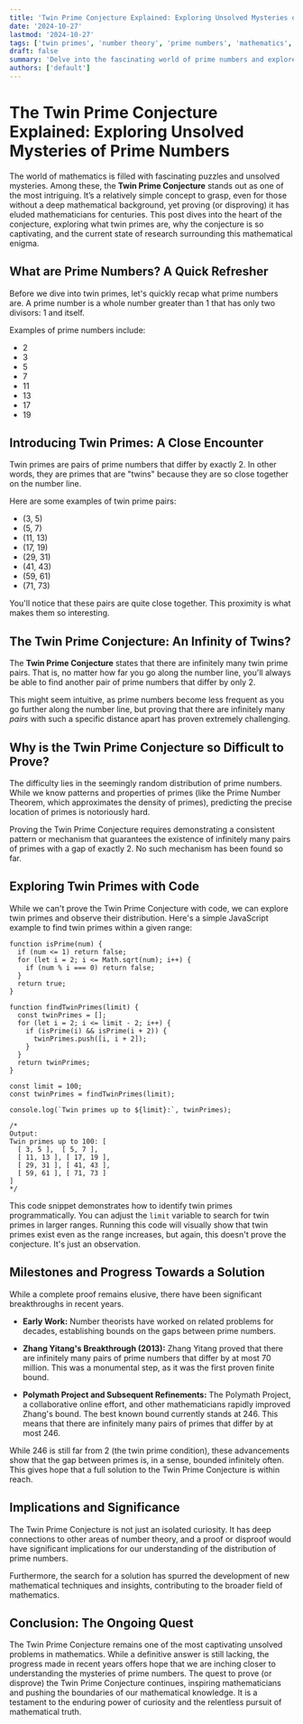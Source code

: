 ```yaml
---
title: 'Twin Prime Conjecture Explained: Exploring Unsolved Mysteries of Prime Numbers'
date: '2024-10-27'
lastmod: '2024-10-27'
tags: ['twin primes', 'number theory', 'prime numbers', 'mathematics', 'unsolved problems', 'conjecture']
draft: false
summary: 'Delve into the fascinating world of prime numbers and explore the Twin Prime Conjecture, one of the oldest and most intriguing unsolved problems in mathematics. Understand what twin primes are, the conjecture’s implications, and the latest research efforts to prove or disprove it.'
authors: ['default']
---
```


# The Twin Prime Conjecture Explained: Exploring Unsolved Mysteries of Prime Numbers

The world of mathematics is filled with fascinating puzzles and unsolved mysteries.  Among these, the **Twin Prime Conjecture** stands out as one of the most intriguing.  It’s a relatively simple concept to grasp, even for those without a deep mathematical background, yet proving (or disproving) it has eluded mathematicians for centuries. This post dives into the heart of the conjecture, exploring what twin primes are, why the conjecture is so captivating, and the current state of research surrounding this mathematical enigma.

## What are Prime Numbers? A Quick Refresher

Before we dive into twin primes, let's quickly recap what prime numbers are. A prime number is a whole number greater than 1 that has only two divisors: 1 and itself.

Examples of prime numbers include:

*   2
*   3
*   5
*   7
*   11
*   13
*   17
*   19

## Introducing Twin Primes: A Close Encounter

Twin primes are pairs of prime numbers that differ by exactly 2.  In other words, they are primes that are "twins" because they are so close together on the number line.

Here are some examples of twin prime pairs:

*   (3, 5)
*   (5, 7)
*   (11, 13)
*   (17, 19)
*   (29, 31)
*   (41, 43)
*   (59, 61)
*   (71, 73)

You'll notice that these pairs are quite close together. This proximity is what makes them so interesting.

## The Twin Prime Conjecture: An Infinity of Twins?

The **Twin Prime Conjecture** states that there are infinitely many twin prime pairs.  That is, no matter how far you go along the number line, you'll always be able to find another pair of prime numbers that differ by only 2.

This might seem intuitive, as prime numbers become less frequent as you go further along the number line, but proving that there are infinitely many *pairs* with such a specific distance apart has proven extremely challenging.

## Why is the Twin Prime Conjecture so Difficult to Prove?

The difficulty lies in the seemingly random distribution of prime numbers.  While we know patterns and properties of primes (like the Prime Number Theorem, which approximates the density of primes), predicting the precise location of primes is notoriously hard.

Proving the Twin Prime Conjecture requires demonstrating a consistent pattern or mechanism that guarantees the existence of infinitely many pairs of primes with a gap of exactly 2.  No such mechanism has been found so far.

## Exploring Twin Primes with Code

While we can't prove the Twin Prime Conjecture with code, we can explore twin primes and observe their distribution. Here's a simple JavaScript example to find twin primes within a given range:

```plaintext
function isPrime(num) {
  if (num <= 1) return false;
  for (let i = 2; i <= Math.sqrt(num); i++) {
    if (num % i === 0) return false;
  }
  return true;
}

function findTwinPrimes(limit) {
  const twinPrimes = [];
  for (let i = 2; i <= limit - 2; i++) {
    if (isPrime(i) && isPrime(i + 2)) {
      twinPrimes.push([i, i + 2]);
    }
  }
  return twinPrimes;
}

const limit = 100;
const twinPrimes = findTwinPrimes(limit);

console.log(`Twin primes up to ${limit}:`, twinPrimes);

/*
Output:
Twin primes up to 100: [
  [ 3, 5 ],  [ 5, 7 ],
  [ 11, 13 ], [ 17, 19 ],
  [ 29, 31 ], [ 41, 43 ],
  [ 59, 61 ], [ 71, 73 ]
]
*/
```

This code snippet demonstrates how to identify twin primes programmatically. You can adjust the `limit` variable to search for twin primes in larger ranges. Running this code will visually show that twin primes exist even as the range increases, but again, this doesn't prove the conjecture.  It's just an observation.

## Milestones and Progress Towards a Solution

While a complete proof remains elusive, there have been significant breakthroughs in recent years.

*   **Early Work:**  Number theorists have worked on related problems for decades, establishing bounds on the gaps between prime numbers.

*   **Zhang Yitang's Breakthrough (2013):**  Zhang Yitang proved that there are infinitely many pairs of prime numbers that differ by at most 70 million. This was a monumental step, as it was the first proven finite bound.

*   **Polymath Project and Subsequent Refinements:**  The Polymath Project, a collaborative online effort, and other mathematicians rapidly improved Zhang's bound.  The best known bound currently stands at 246. This means that there are infinitely many pairs of primes that differ by at most 246.

While 246 is still far from 2 (the twin prime condition), these advancements show that the gap between primes is, in a sense, bounded infinitely often. This gives hope that a full solution to the Twin Prime Conjecture is within reach.

## Implications and Significance

The Twin Prime Conjecture is not just an isolated curiosity.  It has deep connections to other areas of number theory, and a proof or disproof would have significant implications for our understanding of the distribution of prime numbers.

Furthermore, the search for a solution has spurred the development of new mathematical techniques and insights, contributing to the broader field of mathematics.

## Conclusion: The Ongoing Quest

The Twin Prime Conjecture remains one of the most captivating unsolved problems in mathematics. While a definitive answer is still lacking, the progress made in recent years offers hope that we are inching closer to understanding the mysteries of prime numbers.  The quest to prove (or disprove) the Twin Prime Conjecture continues, inspiring mathematicians and pushing the boundaries of our mathematical knowledge.  It is a testament to the enduring power of curiosity and the relentless pursuit of mathematical truth.